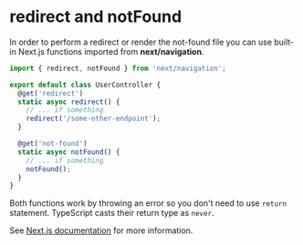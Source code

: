 # redirect and notFound

In order to perform a redirect or render the not-found file you can use built-in Next.js functions imported from **next/navigation**.

```ts
import { redirect, notFound } from 'next/navigation';

export default class UserController {
  @get('redirect')
  static async redirect() {
    // ... if something
    redirect('/some-other-endpoint');
  }

  @get('not-found')
  static async notFound() {
    // ... if something
    notFound();
  }
}
```

Both functions work by throwing an error so you don't need to use `return` statement. TypeScript casts their return type as `never`.

See [Next.js documentation](https://nextjs.org/docs/app/building-your-application/routing/redirecting) for more information.

